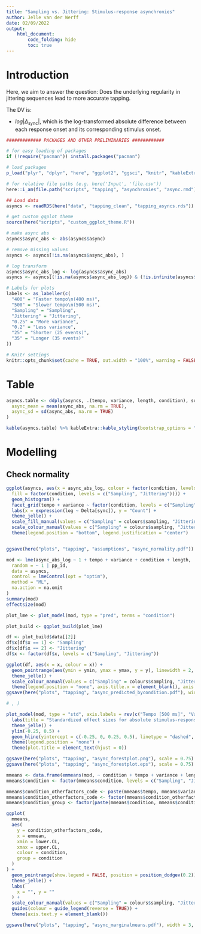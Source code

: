 ```yaml
---
title: "Sampling vs. Jittering: Stimulus-response asynchronies"
author: Jelle van der Werff
date: 02/09/2022
output:
    html_document:
        code_folding: hide
        toc: true
---
```


# Introduction
Here, we aim to answer the question: Does the underlying regularity in jittering sequences lead to more accurate
tapping.

The DV is:

* $log|\Delta_{\textrm{sync}}|$, which is the log-transformed absolute difference between each response onset and its corresponding stimulus onset.


```r
############# PACKAGES AND OTHER PRELIMINARIES ############

# for easy loading of packages
if (!require("pacman")) install.packages("pacman")

# load packages
p_load("plyr", "dplyr", "here", "ggplot2", "ggsci", "knitr", "kableExtra", "nlme", "effectsize", "sjPlot", "scico", "cowplot", "emmeans", "ggstance")

# for relative file paths (e.g. here('Input', 'file.csv'))
here::i_am(file.path("scripts", "tapping", "asynchronies", "async.rmd"))

## Load data
asyncs <- readRDS(here("data", "tapping_clean", "tapping_asyncs.rds"))

# get custom ggplot theme
source(here("scripts", "custom_ggplot_theme.R"))

# make async abs
asyncs$async_abs <- abs(asyncs$async)

# remove missing values
asyncs <- asyncs[!is.na(asyncs$async_abs), ]

# log transform
asyncs$async_abs_log <- log(asyncs$async_abs)
asyncs <- asyncs[(!is.na(asyncs$async_abs_log)) & (!is.infinite(asyncs$async_abs_log)), ]

# Labels for plots
labels <- as_labeller(c(
  "400" = "Faster tempo\n(400 ms)",
  "500" = "Slower tempo\n(500 ms)",
  "Sampling" = "Sampling",
  "Jittering" = "Jittering",
  "0.25" = "More variance",
  "0.2" = "Less variance",
  "25" = "Shorter (25 events)",
  "35" = "Longer (35 events)"
))

# Knitr settings
knitr::opts_chunk$set(cache = TRUE, out.width = "100%", warning = FALSE, message = FALSE)
```


# Table


```r
asyncs.table <- ddply(asyncs, .(tempo, variance, length, condition), summarize,
  async_mean = mean(async_abs, na.rm = TRUE),
  async_sd = sd(async_abs, na.rm = TRUE)
)

kable(asyncs.table) %>% kableExtra::kable_styling(bootstrap_options = "striped")
```

# Modelling
## Check normality

```r
ggplot(asyncs, aes(x = async_abs_log, colour = factor(condition, levels = c("Sampling", "Jittering")),
  fill = factor(condition, levels = c("Sampling", "Jittering")))) +
  geom_histogram() +
  facet_grid(tempo + variance ~ factor(condition, levels = c("Sampling", "Jittering")) + length, labeller = labels) +
  labs(x = expression(log ~ Delta[sync]), y = "Count") +
  theme_jelle() +
  scale_fill_manual(values = c("Sampling" = colours$sampling, "Jittering" = colours$jittering)) +
  scale_colour_manual(values = c("Sampling" = colours$sampling, "Jittering" = colours$jittering)) +
  theme(legend.position = "bottom", legend.justification = "center")


ggsave(here("plots", "tapping", "assumptions", "async_normality.pdf"))
```

```r
mod <- lme(async_abs_log ~ 1 + tempo + variance + condition + length,
  random = ~ 1 | pp_id,
  data = asyncs,
  control = lmeControl(opt = "optim"),
  method = "ML",
  na.action = na.omit
)
summary(mod)
effectsize(mod)
```


```r
plot_lme <- plot_model(mod, type = "pred", terms = "condition")

plot_build <- ggplot_build(plot_lme)

df <- plot_build$data[[2]]
df$x[df$x == 1] <- "Sampling"
df$x[df$x == 2] <- "Jittering"
df$x <- factor(df$x, levels = c("Sampling", "Jittering"))

ggplot(df, aes(x = x, colour = x)) +
  geom_pointrange(aes(ymin = ymin, ymax = ymax, y = y), linewidth = 2, size = 2) +
  theme_jelle() +
  scale_colour_manual(values = c("Sampling" = colours$sampling, "Jittering" = colours$jittering)) +
  theme(legend.position = "none", axis.title.x = element_blank(), axis.title.y = element_blank())
ggsave(here("plots", "tapping", "async_predicted_bycondition.pdf"), width = 4, height = 4)
```

```r
# , )

plot_model(mod, type = "std", axis.labels = rev(c("Tempo [500 ms]", "Variance [More]", "Condition [Jittering]", "Length [Longer]"))) +
  labs(title = "Standardized effect sizes for absolute stimulus-response asynchronies", subtitle = expression("Mixed-effects model for" ~ Delta[sync])) +
  theme_jelle() +
  ylim(-0.25, 0.5) +
  geom_hline(yintercept = c(-0.25, 0, 0.25, 0.5), linetype = "dashed", colour = "#cbcbcb") +
  theme(legend.position = "none") +
  theme(plot.title = element_text(hjust = 0))

ggsave(here("plots", "tapping", "async_forestplot.png"), scale = 0.75)
ggsave(here("plots", "tapping", "async_forestplot.eps"), scale = 0.75)
```


```r
mmeans <- data.frame(emmeans(mod, ~ condition + tempo + variance + length))
mmeans$condition <- factor(mmeans$condition, levels = c("Sampling", "Jittering"))

mmeans$condition_otherfactors_code <- paste(mmeans$tempo, mmeans$variance, mmeans$length, sep = "_")
mmeans$condition_otherfactors_code <- factor(mmeans$condition_otherfactors_code)
mmeans$condition_group <- factor(paste(mmeans$condition, mmeans$condition_otherfactors_code, sep = "_"))

ggplot(
  mmeans,
  aes(
    y = condition_otherfactors_code,
    x = emmean,
    xmin = lower.CL,
    xmax = upper.CL,
    colour = condition,
    group = condition
  )
) +
  geom_pointrange(show.legend = FALSE, position = position_dodgev(0.2)) +
  theme_jelle() +
  labs(
    x = "", y = ""
  ) +
  scale_colour_manual(values = c("Sampling" = colours$sampling, "Jittering" = colours$jittering)) +
  guides(colour = guide_legend(reverse = TRUE)) +
  theme(axis.text.y = element_blank())

ggsave(here("plots", "tapping", "async_marginalmeans.pdf"), width = 3, height = 4)
```